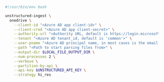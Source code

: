 ```bash Shell
#!/usr/bin/env bash

unstructured-ingest \
  onedrive \
    --client-id "<Azure AD app client-id>" \
    --client-cred "<Azure AD app client-secret>" \
    --authority-url "<Authority URL, default is https://login.microsoftonline.com>" \
    --tenant "<Azure AD tenant_id, default is 'common'>" \
    --user-pname "<Azure AD principal name, in most cases is the email linked to the drive>" \
    --path "<Path to start parsing files from>" \
    --output-dir $LOCAL_FILE_OUTPUT_DIR \
    --num-processes 2 \
    --verbose \
    --partition-by-api \
    --api-key $UNSTRUCTURED_API_KEY \
    --strategy hi_res
```

